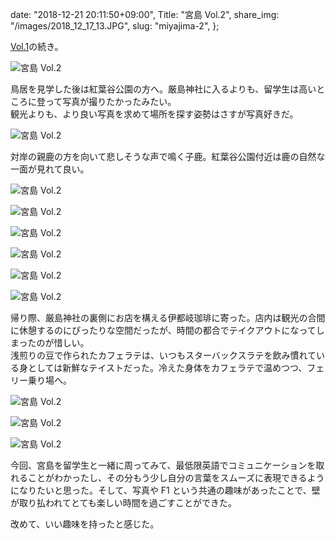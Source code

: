  date: "2018-12-21 20:11:50+09:00",
  Title: "宮島 Vol.2",
  share_img: "/images/2018_12_17_13.JPG",
  slug: "miyajima-2",
};

<a href="https://photos.dream-exp.net/2018/12/miyajima-1/">Vol.1</a>の続き。

![宮島 Vol.2](/images/2018_12_17_13.JPG)

鳥居を見学した後は紅葉谷公園の方へ。厳島神社に入るよりも、留学生は高いところに登って写真が撮りたかったみたい。<br />観光よりも、より良い写真を求めて場所を探す姿勢はさすが写真好きだ。

![宮島 Vol.2](/images/2018_12_17_14.JPG)

対岸の親鹿の方を向いて悲しそうな声で鳴く子鹿。紅葉谷公園付近は鹿の自然な一面が見れて良い。

![宮島 Vol.2](/images/2018_12_17_15.JPG)

![宮島 Vol.2](/images/2018_12_17_16.JPG)

![宮島 Vol.2](/images/2018_12_17_17.JPG)

![宮島 Vol.2](/images/2018_12_17_18.JPG)

![宮島 Vol.2](/images/2018_12_17_19.JPG)

![宮島 Vol.2](/images/2018_12_17_21.JPG)

帰り際、厳島神社の裏側にお店を構える伊都岐珈琲に寄った。店内は観光の合間に休憩するのにぴったりな空間だったが、時間の都合でテイクアウトになってしまったのが惜しい。<br />浅煎りの豆で作られたカフェラテは、いつもスターバックスラテを飲み慣れている身としては新鮮なテイストだった。冷えた身体をカフェラテで温めつつ、フェリー乗り場へ。

![宮島 Vol.2](/images/2018_12_17_23.JPG)

![宮島 Vol.2](/images/2018_12_17_24.JPG)

![宮島 Vol.2](/images/2018_12_17_25.JPG)

今回、宮島を留学生と一緒に周ってみて、最低限英語でコミュニケーションを取れることがわかったし、その分もう少し自分の言葉をスムーズに表現できるようになりたいと思った。そして、写真や F1 という共通の趣味があったことで、壁が取り払われてとても楽しい時間を過ごすことができた。

改めて、いい趣味を持ったと感じた。
